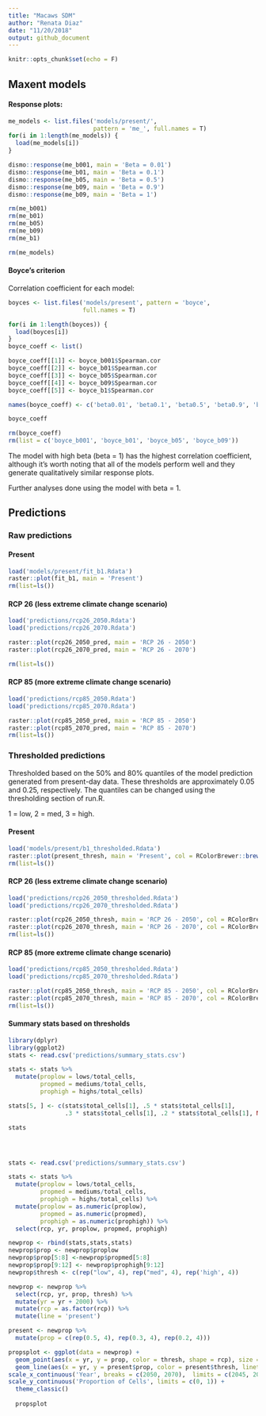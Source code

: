 ```yaml
---
title: "Macaws SDM"
author: "Renata Diaz"
date: "11/20/2018"
output: github_document
---
```


```r
knitr::opts_chunk$set(echo = F)
```

## Maxent models

#### Response plots: 
```r
me_models <- list.files('models/present/', 
                        pattern = 'me_', full.names = T)
for(i in 1:length(me_models)) {
  load(me_models[i])
}

dismo::response(me_b001, main = 'Beta = 0.01')
dismo::response(me_b01, main = 'Beta = 0.1')
dismo::response(me_b05, main = 'Beta = 0.5')
dismo::response(me_b09, main = 'Beta = 0.9')
dismo::response(me_b09, main = 'Beta = 1')

rm(me_b001)
rm(me_b01)
rm(me_b05)
rm(me_b09)
rm(me_b1)

rm(me_models)
```

#### Boyce's criterion

Correlation coefficient for each model: 

```r
boyces <- list.files('models/present', pattern = 'boyce', 
                     full.names = T)

for(i in 1:length(boyces)) {
  load(boyces[i])
}
boyce_coeff <- list()

boyce_coeff[[1]] <- boyce_b001$Spearman.cor
boyce_coeff[[2]] <- boyce_b01$Spearman.cor
boyce_coeff[[3]] <- boyce_b05$Spearman.cor
boyce_coeff[[4]] <- boyce_b09$Spearman.cor
boyce_coeff[[5]] <- boyce_b1$Spearman.cor

names(boyce_coeff) <- c('beta0.01', 'beta0.1', 'beta0.5', 'beta0.9', 'beta1')

boyce_coeff

rm(boyce_coeff)
rm(list = c('boyce_b001', 'boyce_b01', 'boyce_b05', 'boyce_b09'))
```



The model with high beta (beta = 1) has the highest correlation coefficient, although it's worth noting that all of the models perform well and they generate qualitatively similar response plots.


Further analyses done using the model with beta = 1. 

## Predictions

### Raw predictions

#### Present
```r
load('models/present/fit_b1.Rdata')
raster::plot(fit_b1, main = 'Present')
rm(list=ls())
```

#### RCP 26 (less extreme climate change scenario)

```r

load('predictions/rcp26_2050.Rdata')
load('predictions/rcp26_2070.Rdata')

raster::plot(rcp26_2050_pred, main = 'RCP 26 - 2050')
raster::plot(rcp26_2070_pred, main = 'RCP 26 - 2070')

rm(list=ls())
```

#### RCP 85 (more extreme climate change scenario)
```r

load('predictions/rcp85_2050.Rdata')
load('predictions/rcp85_2070.Rdata')

raster::plot(rcp85_2050_pred, main = 'RCP 85 - 2050')
raster::plot(rcp85_2070_pred, main = 'RCP 85 - 2070')
rm(list=ls())

```

### Thresholded predictions

Thresholded based on the 50% and 80% quantiles of the model prediction generated from present-day data. These thresholds are approximately 0.05 and 0.25, respectively. The quantiles can be changed using the thresholding section of run.R. 

1 = low, 2 = med, 3 = high.

#### Present
```r
load('models/present/b1_thresholded.Rdata')
raster::plot(present_thresh, main = 'Present', col = RColorBrewer::brewer.pal(name = 'PuBuGn', n = 3), axes =F)
rm(list=ls())
```

#### RCP 26 (less extreme climate change scenario)

```r

load('predictions/rcp26_2050_thresholded.Rdata')
load('predictions/rcp26_2070_thresholded.Rdata')

raster::plot(rcp26_2050_thresh, main = 'RCP 26 - 2050', col = RColorBrewer::brewer.pal(name = 'PuBuGn', n = 3), axes = F)
raster::plot(rcp26_2070_thresh, main = 'RCP 26 - 2070', col = RColorBrewer::brewer.pal(name = 'PuBuGn', n = 3), axes = F)
rm(list=ls())

```

#### RCP 85 (more extreme climate change scenario)
```r

load('predictions/rcp85_2050_thresholded.Rdata')
load('predictions/rcp85_2070_thresholded.Rdata')

raster::plot(rcp85_2050_thresh, main = 'RCP 85 - 2050', col = RColorBrewer::brewer.pal(name = 'PuBuGn', n = 3), axes = F)
raster::plot(rcp85_2070_thresh, main = 'RCP 85 - 2070', col = RColorBrewer::brewer.pal(name = 'PuBuGn', n = 3), axes = F)
rm(list=ls())

```

#### Summary stats based on thresholds

``` r
library(dplyr)
library(ggplot2)
stats <- read.csv('predictions/summary_stats.csv')

stats <- stats %>%
  mutate(proplow = lows/total_cells,
         propmed = mediums/total_cells,
         prophigh = highs/total_cells)

stats[5, ] <- c(stats$total_cells[1], .5 * stats$total_cells[1],
                .3 * stats$total_cells[1], .2 * stats$total_cells[1], NA, 18, .5, .3, .2)

stats




stats <- read.csv('predictions/summary_stats.csv')

stats <- stats %>%
  mutate(proplow = lows/total_cells,
         propmed = mediums/total_cells,
         prophigh = highs/total_cells) %>%
  mutate(proplow = as.numeric(proplow),
         propmed = as.numeric(propmed),
         prophigh = as.numeric(prophigh)) %>%
  select(rcp, yr, proplow, propmed, prophigh)

newprop <- rbind(stats,stats,stats)
newprop$prop <- newprop$proplow
newprop$prop[5:8] <-newprop$propmed[5:8]
newprop$prop[9:12] <- newprop$prophigh[9:12]
newprop$thresh <- c(rep("low", 4), rep("med", 4), rep('high', 4))

newprop <- newprop %>%
  select(rcp, yr, prop, thresh) %>%
  mutate(yr = yr + 2000) %>%
  mutate(rcp = as.factor(rcp)) %>%
  mutate(line = 'present')

present <- newprop %>%
  mutate(prop = c(rep(0.5, 4), rep(0.3, 4), rep(0.2, 4)))

propsplot <- ggplot(data = newprop) +
  geom_point(aes(x = yr, y = prop, color = thresh, shape = rcp), size = 4) +
  geom_line(aes(x = yr, y = present$prop, color = present$thresh, linetype = line)) +
scale_x_continuous('Year', breaks = c(2050, 2070),  limits = c(2045, 2075)) +
scale_y_continuous('Proportion of Cells', limits = c(0, 1)) +
  theme_classic()
  
  propsplot   
   
  


```